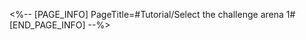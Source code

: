<%-- [PAGE_INFO]
PageTitle=#Tutorial/Select the challenge arena 1#
[END_PAGE_INFO] --%>
{{Tutorial
|sort      = 609801
|title     = Select the challenge arena 1
|subtitle  = 
|type      = Adventure
|about     = 
|image1    = Tutorial Select the challenge arena 1 1.png{{subst:void|<!--$UPLOAD:<<SpriteOutput/TutorialPic/TutorialPage_ReshaGuide01.png>-<Tutorial Select the challenge arena 1 1.png>-<Tutorial Files>>-->}}
|text1     = ({{tt|Tap|on mobile}}/{{tt|Press|on controller}}/{{tt|Click|on keyboard}}) the button on the tracks and select the challenge arena to go to.
}}